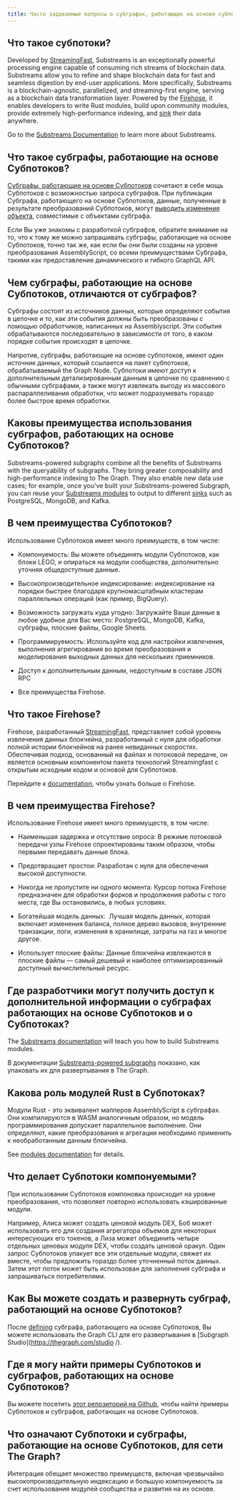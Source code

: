 ```yaml
---
title: Часто задаваемые вопросы о субграфах, работающих на основе субпотоков (Substreams)
---
```


## Что такое субпотоки?

Developed by [StreamingFast](https://www.streamingfast.io/), Substreams is an exceptionally powerful processing engine capable of consuming rich streams of blockchain data. Substreams allow you to refine and shape blockchain data for fast and seamless digestion by end-user applications. More specifically, Substreams is a blockchain-agnostic, parallelized, and streaming-first engine, serving as a blockchain data transformation layer. Powered by the [Firehose](https://firehose.streamingfast.io/), it ​​enables developers to write Rust modules, build upon community modules, provide extremely high-performance indexing, and [sink](https://substreams.streamingfast.io/developers-guide/sink-targets) their data anywhere.

Go to the [Substreams Documentation](/substreams) to learn more about Substreams.

## Что такое субграфы, работающие на основе Субпотоков?

[Субграфы, работающие на основе Субпотоков](/cookbook/substreams-powered-subgraphs/) сочетают в себе мощь Субпотоков с возможностью запроса субграфов. При публикации Субграфа, работающего на основе Субпотоков, данные, полученные в результате преобразований Субпотоков, могут [выводить изменения объекта](https://github.com/streamingfast/substreams-sink-entity-changes/blob/develop/substreams-entity-change/src/tables.rs), совместимые с объектами субграфа.

Если Вы уже знакомы с разработкой субграфов, обратите внимание на то, что к тому же можно запрашивать субграфы, работающие на основе Субпотоков, точно так же, как если бы они были созданы на уровне преобразования AssemblyScript, со всеми преимуществами Субграфа, такими как предоставление динамического и гибкого GraphQL API.

## Чем субграфы, работающие на основе Субпотоков, отличаются от субграфов?

Субграфы состоят из источников данных, которые определяют события в цепочке и то, как эти события должны быть преобразованы с помощью обработчиков, написанных на Assemblyscript. Эти события обрабатываются последовательно в зависимости от того, в каком порядке события происходят в цепочке.

Напротив, субграфы, работающие на основе субпотоков, имеют один источник данных, который ссылается на пакет субпотоков, обрабатываемый the Graph Node. Субпотоки имеют доступ к дополнительным детализированным данным в цепочке по сравнению с обычными субграфами, а также могут извлекать выгоду из массового распараллеливания обработки, что может подразумевать гораздо более быстрое время обработки.

## Каковы преимущества использования субграфов, работающих на основе Субпотоков?

Substreams-powered subgraphs combine all the benefits of Substreams with the queryability of subgraphs. They bring greater composability and high-performance indexing to The Graph. They also enable new data use cases; for example, once you've built your Substreams-powered Subgraph, you can reuse your [Substreams modules](https://substreams.streamingfast.io/developers-guide/modules) to output to different [sinks](https://substreams.streamingfast.io/developers-guide/sink-targets) such as PostgreSQL, MongoDB, and Kafka.

## В чем преимущества Субпотоков?

Использование Субпотоков имеет много преимуществ, в том числе:

- Компонуемость: Вы можете объединять модули Субпотоков, как блоки LEGO, и опираться на модули сообщества, дополнительно уточняя общедоступные данные.

- Высокопроизводительное индексирование: индексирование на порядки быстрее благодаря крупномасштабным кластерам параллельных операций (как пример, BigQuery).

- Возможность загружать куда угодно: Загружайте Ваши данные в любое удобное для Вас место: PostgreSQL, MongoDB, Kafka, субграфы, плоские файлы, Google Sheets.

- Программируемость: Используйте код для настройки извлечения, выполнения агрегирования во время преобразования и моделирования выходных данных для нескольких приемников.

- Доступ к дополнительным данным, недоступным в составе JSON RPC

- Все преимущества Firehose.

## Что такое Firehose?

Firehose, разработанный [StreamingFast](https://www.streamingfast.io/), представляет собой уровень извлечения данных блокчейна, разработанный с нуля для обработки полной истории блокчейнов на ранее невиданных скоростях. Обеспечивая подход, основанный на файлах и потоковой передаче, он является основным компонентом пакета технологий Streamingfast с открытым исходным кодом и основой для Субпотоков.

Перейдите к [documentation](https://firehose.streamingfast.io/), чтобы узнать больше о Firehose.

## В чем преимущества Firehose?

Использование Firehose имеет много преимуществ, в том числе:

- Наименьшая задержка и отсутствие опроса: В режиме потоковой передачи узлы Firehose спроектированы таким образом, чтобы первыми передавать данные блока.

- Предотвращает простои: Разработан с нуля для обеспечения высокой доступности.

- Никогда не пропустите ни одного момента: Курсор потока Firehose предназначен для обработки форков и продолжения работы с того места, где Вы остановились, в любых условиях.

- Богатейшая модель данных:  Лучшая модель данных, которая включает изменения баланса, полное дерево вызовов, внутренние транзакции, логи, изменения в хранилище, затраты на газ и многое другое.

- Использует плоские файлы: Данные блокчейна извлекаются в плоские файлы — самый дешевый и наиболее оптимизированный доступный вычислительный ресурс.

## Где разработчики могут получить доступ к дополнительной информации о субграфах работающих на основе Субпотоков и о Субпотоках?

The [Substreams documentation](/substreams) will teach you how to build Substreams modules.

В документации [Substreams-powered subgraphs](/cookbook/substreams-powered-subgraphs/) показано, как упаковать их для развертывания в The Graph.

## Какова роль модулей Rust в Субпотоках?

Модули Rust - это эквивалент мапперов AssemblyScript в субграфах. Они компилируются в WASM аналогичным образом, но модель программирования допускает параллельное выполнение. Они определяют, какие преобразования и агрегации необходимо применить к необработанным данным блокчейна.

See [modules documentation](https://substreams.streamingfast.io/developers-guide/modules) for details.

## Что делает Субпотоки компонуемыми?

При использовании Субпотоков компоновка происходит на уровне преобразования, что позволяет повторно использовать кэшированные модули.

Например, Алиса может создать ценовой модуль DEX, Боб может использовать его для создания агрегатора объемов для некоторых интересующих его токенов, а Лиза может объединить четыре отдельных ценовых модуля DEX, чтобы создать ценовой оракул. Один запрос Субпотоков упакует все эти отдельные модули, свяжет их вместе, чтобы предложить гораздо более уточненный поток данных. Затем этот поток может быть использован для заполнения субграфа и запрашиваться потребителями.

## Как Вы можете создать и развернуть субграф, работающий на основе Субпотоков?

После [defining](/cookbook/substreams-powered-subgraphs/) субграфа, работающего на основе Субпотоков, Вы можете использовать the Graph CLI для его развертывания в [Subgraph Studio]\(https://thegraph.com/studio /).

## Где я могу найти примеры Субпотоков и субграфов, работающих на основе Субпотоков?

Вы можете посетить [этот репозиторий на Github](https://github.com/pinax-network/awesome-substreams), чтобы найти примеры Субпотоков и субграфов, работающих на основе Субпотоков.

## Что означают Субпотоки и субграфы, работающие на основе Субпотоков, для сети The Graph?

Интеграция обещает множество преимуществ, включая чрезвычайно высокопроизводительную индексацию и большую компонуемость за счет использования модулей сообщества и развития на их основе.
